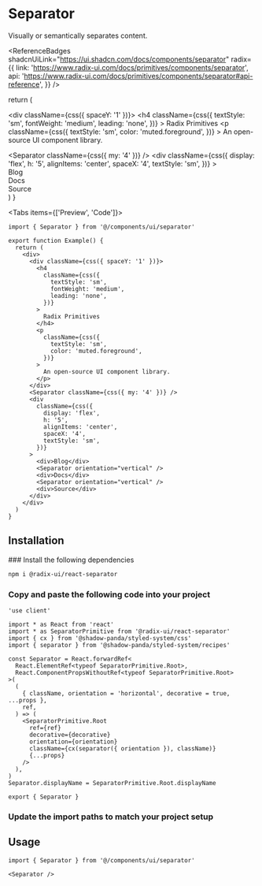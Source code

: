 
# Separator

<Lead>Visually or semantically separates content.</Lead>

<ReferenceBadges
  shadcnUiLink="https://ui.shadcn.com/docs/components/separator"
  radix={{
    link: 'https://www.radix-ui.com/docs/primitives/components/separator',
    api: 'https://www.radix-ui.com/docs/primitives/components/separator#api-reference',
  }}
/>

  return (
    <div>
      <div className={css({ spaceY: '1' })}>
        <h4
          className={css({
            textStyle: 'sm',
            fontWeight: 'medium',
            leading: 'none',
          })}
        >
          Radix Primitives
        </h4>
        <p
          className={css({
            textStyle: 'sm',
            color: 'muted.foreground',
          })}
        >
          An open-source UI component library.
        </p>
      </div>
      <Separator className={css({ my: '4' })} />
      <div
        className={css({
          display: 'flex',
          h: '5',
          alignItems: 'center',
          spaceX: '4',
          textStyle: 'sm',
        })}
      >
        <div>Blog</div>
        <Separator orientation="vertical" />
        <div>Docs</div>
        <Separator orientation="vertical" />
        <div>Source</div>
      </div>
    </div>
  )
}

<Tabs items={['Preview', 'Code']}>
  <Tab>
    <Preview>
      <Example />
    </Preview>
  </Tab>
  <Tab>

```tsx copy
import { Separator } from '@/components/ui/separator'

export function Example() {
  return (
    <div>
      <div className={css({ spaceY: '1' })}>
        <h4
          className={css({
            textStyle: 'sm',
            fontWeight: 'medium',
            leading: 'none',
          })}
        >
          Radix Primitives
        </h4>
        <p
          className={css({
            textStyle: 'sm',
            color: 'muted.foreground',
          })}
        >
          An open-source UI component library.
        </p>
      </div>
      <Separator className={css({ my: '4' })} />
      <div
        className={css({
          display: 'flex',
          h: '5',
          alignItems: 'center',
          spaceX: '4',
          textStyle: 'sm',
        })}
      >
        <div>Blog</div>
        <Separator orientation="vertical" />
        <div>Docs</div>
        <Separator orientation="vertical" />
        <div>Source</div>
      </div>
    </div>
  )
}
```

  </Tab>
</Tabs>

## Installation

<Steps>
### Install the following dependencies

```bash npm2yarn copy
npm i @radix-ui/react-separator
```

### Copy and paste the following code into your project

```tsx filename="components/ui/separator.tsx" copy
'use client'

import * as React from 'react'
import * as SeparatorPrimitive from '@radix-ui/react-separator'
import { cx } from '@shadow-panda/styled-system/css'
import { separator } from '@shadow-panda/styled-system/recipes'

const Separator = React.forwardRef<
  React.ElementRef<typeof SeparatorPrimitive.Root>,
  React.ComponentPropsWithoutRef<typeof SeparatorPrimitive.Root>
>(
  (
    { className, orientation = 'horizontal', decorative = true, ...props },
    ref,
  ) => (
    <SeparatorPrimitive.Root
      ref={ref}
      decorative={decorative}
      orientation={orientation}
      className={cx(separator({ orientation }), className)}
      {...props}
    />
  ),
)
Separator.displayName = SeparatorPrimitive.Root.displayName

export { Separator }
```

### Update the import paths to match your project setup

</Steps>

## Usage

```tsx copy
import { Separator } from '@/components/ui/separator'
```

```tsx copy
<Separator />
```
